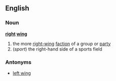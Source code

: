 ==English==
===Noun===
'''[[right]] [[wing]]'''
# the more [[right-wing]] [[faction]] of a group or [[party]]
#(''sport'') the right-hand side of a sports field
===Antonyms===
*[[left wing]]